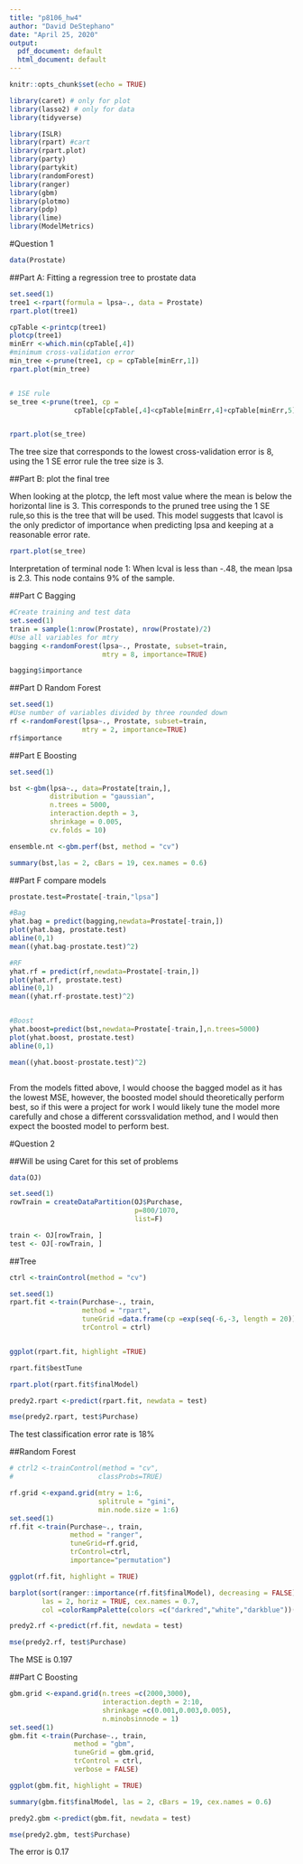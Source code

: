 ```yaml
---
title: "p8106_hw4"
author: "David DeStephano"
date: "April 25, 2020"
output:
  pdf_document: default
  html_document: default
---
```


```r
knitr::opts_chunk$set(echo = TRUE)
```


```r
library(caret) # only for plot
library(lasso2) # only for data
library(tidyverse)

library(ISLR)
library(rpart) #cart
library(rpart.plot)
library(party)
library(partykit)
library(randomForest)
library(ranger)
library(gbm)
library(plotmo)
library(pdp)
library(lime)
library(ModelMetrics)
```

#Question 1

```r
data(Prostate)

```

##Part A: Fitting a regression tree to prostate data
```r
set.seed(1)
tree1 <-rpart(formula = lpsa~., data = Prostate)
rpart.plot(tree1)

cpTable <-printcp(tree1)
plotcp(tree1)
minErr <-which.min(cpTable[,4])
#minimum cross-validation error
min_tree <-prune(tree1, cp = cpTable[minErr,1])
rpart.plot(min_tree)


# 1SE rule
se_tree <-prune(tree1, cp =
                cpTable[cpTable[,4]<cpTable[minErr,4]+cpTable[minErr,5],1][1])


rpart.plot(se_tree)


```


The tree size that corresponds to the lowest cross-validation error is 8, using the 1 SE error rule the tree size is 3. 

##Part B: plot the final tree

When looking at the plotcp, the left most value where the mean is below the horizontal line is 3. This corresponds to the pruned tree using the 1 SE rule,so this is the tree that will be used. This model suggests that lcavol is the only predictor of importance when predicting lpsa and keeping at a reasonable error rate.

```r
rpart.plot(se_tree)
```

Interpretation of terminal node 1: When lcval is less than -.48, the mean lpsa is 2.3. This node contains 9% of the sample.

##Part C Bagging

```r
#Create training and test data
set.seed(1)
train = sample(1:nrow(Prostate), nrow(Prostate)/2)
#Use all variables for mtry
bagging <-randomForest(lpsa~., Prostate, subset=train,
                       mtry = 8, importance=TRUE)

bagging$importance
```


##Part D Random Forest
```r
set.seed(1)
#Use number of variables divided by three rounded down
rf <-randomForest(lpsa~., Prostate, subset=train,
                  mtry = 2, importance=TRUE)
rf$importance
```


##Part E Boosting
```r
set.seed(1)

bst <-gbm(lpsa~., data=Prostate[train,],
          distribution = "gaussian",
          n.trees = 5000,
          interaction.depth = 3,
          shrinkage = 0.005,
          cv.folds = 10)

ensemble.nt <-gbm.perf(bst, method = "cv")

summary(bst,las = 2, cBars = 19, cex.names = 0.6)
```

##Part F compare models

```r
prostate.test=Prostate[-train,"lpsa"]

#Bag
yhat.bag = predict(bagging,newdata=Prostate[-train,])
plot(yhat.bag, prostate.test)
abline(0,1)
mean((yhat.bag-prostate.test)^2)

#RF
yhat.rf = predict(rf,newdata=Prostate[-train,])
plot(yhat.rf, prostate.test)
abline(0,1)
mean((yhat.rf-prostate.test)^2)


#Boost
yhat.boost=predict(bst,newdata=Prostate[-train,],n.trees=5000)
plot(yhat.boost, prostate.test)
abline(0,1)

mean((yhat.boost-prostate.test)^2)



```


From the models fitted above, I would choose the bagged model as it has the lowest MSE, however, the boosted model should theoretically perform best, so if this were a project for work I would likely tune the model more carefully and chose a different corssvalidation method, and I would then expect the boosted model to perform best.


#Question 2

##Will be using Caret for this set of problems

```r
data(OJ)

set.seed(1)
rowTrain = createDataPartition(OJ$Purchase,
                               p=800/1070,
                               list=F)

train <- OJ[rowTrain, ]
test <- OJ[-rowTrain, ]
```

##Tree
```r
ctrl <-trainControl(method = "cv")

set.seed(1)
rpart.fit <-train(Purchase~., train,
                  method = "rpart",
                  tuneGrid =data.frame(cp =exp(seq(-6,-3, length = 20))),
                  trControl = ctrl)


ggplot(rpart.fit, highlight =TRUE)

rpart.fit$bestTune

rpart.plot(rpart.fit$finalModel)

```


```r
predy2.rpart <-predict(rpart.fit, newdata = test)

mse(predy2.rpart, test$Purchase)

```

The test classification error rate is 18%


##Random Forest

```r
# ctrl2 <-trainControl(method = "cv",
#                     classProbs=TRUE)

rf.grid <-expand.grid(mtry = 1:6,
                      splitrule = "gini",
                      min.node.size = 1:6)
set.seed(1)
rf.fit <-train(Purchase~., train, 
               method = "ranger",
               tuneGrid=rf.grid,
               trControl=ctrl,
               importance="permutation")

ggplot(rf.fit, highlight = TRUE)
```

```r
barplot(sort(ranger::importance(rf.fit$finalModel), decreasing = FALSE),
        las = 2, horiz = TRUE, cex.names = 0.7,
        col =colorRampPalette(colors =c("darkred","white","darkblue"))(19))
```
```r
predy2.rf <-predict(rf.fit, newdata = test)

mse(predy2.rf, test$Purchase)

```

The MSE is 0.197

##Part C Boosting

```r
gbm.grid <-expand.grid(n.trees =c(2000,3000),
                       interaction.depth = 2:10,
                       shrinkage =c(0.001,0.003,0.005),
                       n.minobsinnode = 1)
set.seed(1)
gbm.fit <-train(Purchase~., train,
                method = "gbm",
                tuneGrid = gbm.grid,
                trControl = ctrl,
                verbose = FALSE)

ggplot(gbm.fit, highlight = TRUE)
```

```r
summary(gbm.fit$finalModel, las = 2, cBars = 19, cex.names = 0.6)

predy2.gbm <-predict(gbm.fit, newdata = test)

mse(predy2.gbm, test$Purchase)

```

The error is 0.17

